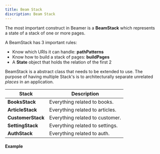 ```yaml
---
title: Beam Stack
discription: Beam Stack
---
```



The most important construct in Beamer is a **BeamStack** which represents a state of a stack of one or more pages.

A BeamStack has 3 important rules:

-   Know which URIs it can handle: **pathPatterns**
-   Know how to build a stack of pages: **buildPages**
-   A **State** object that holds the relation of the first 2

BeamStack is a abstract class that needs to be extended to use. The purpose of having multiple Stack's is to architecturally separate unrelated _places_ in an application.

| Stack             | Description                     |
| -------------------- | ------------------------------- |
| **BooksStack**    | Everything related to books.    |
| **ArticleStack**  | Everything related to articles. |
| **CustomerStack** | Everything related to customer. |
| **SettingStack**  | Everything related to settings. |
| **AuthStack**     | Everything related to auth.     |

#### Example

<BeamStackExample />

